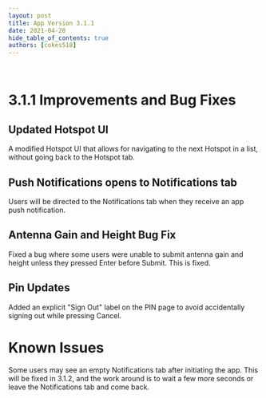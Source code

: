 ```yaml
---
layout: post
title: App Version 3.1.1
date: 2021-04-28
hide_table_of_contents: true
authors: [cokes518]
---
```


&nbsp;

# 3.1.1 Improvements and Bug Fixes

## Updated Hotspot UI

A modified Hotspot UI that allows for navigating to the next Hotspot in a list, without going back
to the Hotspot tab.

<!--truncate-->

## Push Notifications opens to Notifications tab

Users will be directed to the Notifications tab when they receive an app push notification.

## Antenna Gain and Height Bug Fix

Fixed a bug where some users were unable to submit antenna gain and height unless they pressed Enter
before Submit. This is fixed.

## Pin Updates

Added an explicit "Sign Out" label on the PIN page to avoid accidentally signing out while pressing
Cancel.

# Known Issues

Some users may see an empty Notifications tab after initiating the app. This will be fixed in 3.1.2,
and the work around is to wait a few more seconds or leave the Notifications tab and come back.
